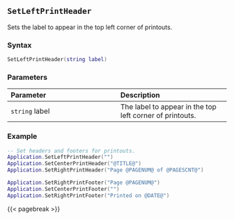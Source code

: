 ## `SetLeftPrintHeader`

Sets the label to appear in the top left corner of printouts\index{Printing!headers \& footers}.

### Syntax {-}

``` .lua
SetLeftPrintHeader(string label)
```

### Parameters {-}

**Parameter** | **Description**
| :-- | :-- |
`string` label | The label to appear in the top left corner of printouts.

### Example {-}

``` .lua
-- Set headers and footers for printouts.
Application.SetLeftPrintHeader("")
Application.SetCenterPrintHeader("@TITLE@")
Application.SetRightPrintHeader("Page @PAGENUM@ of @PAGESCNT@")

Application.SetRightPrintFooter("Page @PAGENUM@")
Application.SetCenterPrintFooter("")
Application.SetRightPrintFooter("Printed on @DATE@")
```

{{< pagebreak >}}
